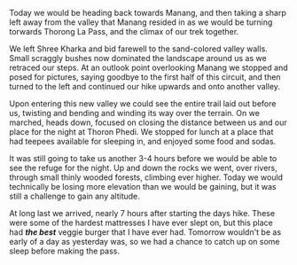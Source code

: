 Today we would be heading back towards Manang, and then taking a sharp left
away from the valley that Manang resided in as we would be turning torwards
Thorong La Pass, and the climax of our trek together.

<Stats gain="2986" loss="5869" miles="9.1" steps="38044" />

We left Shree Kharka and bid farewell to the sand-colored valley walls. Small
scraggly bushes now dominated the landscape around us as we retraced our steps.
At an outlook point overlooking Manang we stopped and posed for pictures, saying
goodbye to the first half of this circuit, and then turned to the left and
continued our hike upwards and onto another valley.

Upon entering this new valley we could see the entire trail laid out before us,
twisting and bending and winding its way over the terrain. On we marched, heads
down, focused on closing the distance between us and our place for the night at
Thoron Phedi. We stopped for lunch at a place that had teepees available for
sleeping in, and enjoyed some food and sodas.

It was still going to take us another 3-4 hours before we would be able to see
the refuge for the night. Up and down the rocks we went, over rivers, through
small thinly wooded forests, climbing ever higher. Today we would technically
be losing more elevation than we would be gaining, but it was still a challenge
to gain any altitude.

At long last we arrived, nearly 7 hours after starting the days hike. These were
some of the hardest mattresses I have ever slept on, but this place had
__*the best*__ veggie burger that I have ever had. Tomorrow wouldn't
be as early of a day as yesterday was, so we had a chance to catch up on some
sleep before making the pass.
